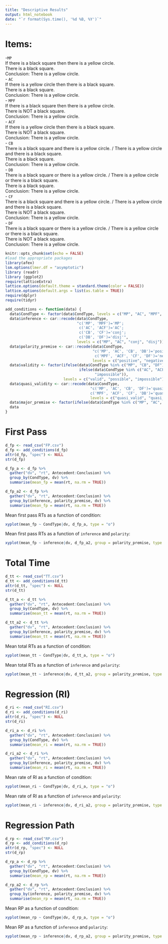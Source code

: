 ```yaml
---
title: "Descriptive Results"
output: html_notebook
date: "`r format(Sys.time(), '%d %B, %Y')`"
---
```


# Items:

-` MP`  
  If there is a black square then there is a yellow circle.  
  There is a black square.  
  Conclusion: There is a yellow circle.  
- `AC`  
  If there is a yellow circle then there is a black square.  
  There is a black square.  
  Conclusion: There is a yellow circle.  
- `MPF`  
  If there is a black square then there is a yellow circle.  
  There is NOT a black square.  
  Conclusion: There is a yellow circle.  
- `ACF`  
  If there is a yellow circle then there is a black square.  
  There is NOT a black square.  
  Conclusion: There is a yellow circle.  
- `CB`  
  There is a black square and there is a yellow circle. / There is a yellow circle and there is a black square.  
  There is a black square.  
  Conclusion: There is a yellow circle.  
- `DB`  
  There is a black square or there is a yellow circle. / There is a yellow circle or there is a black square.  
  There is a black square.  
  Conclusion: There is a yellow circle.  
- `CF`  
  There is a black square and there is a yellow circle. / There is a yellow circle and there is a black square.  
  There is NOT a black square.  
  Conclusion: There is a yellow circle.  
- `DF`  
  There is a black square or there is a yellow circle. / There is a yellow circle or there is a black square.  
  There is NOT a black square.  
  Conclusion: There is a yellow circle.


```r
knitr::opts_chunk$set(echo = FALSE)
#load the appropriate packages
library(afex)
lsm.options(lmer.df = "asymptotic")
library (readr)
library (ggplot2)
require(latticeExtra)
lattice.options(default.theme = standard.theme(color = FALSE))
lattice.options(default.args = list(as.table = TRUE))
require(dplyr)
require(tidyr)

add_conditions <- function(data) {
  data$CondType <- factor(data$CondType, levels = c("MP", "AC", "MPF", "ACF", "CB", "DB", "CF", "DF"))
  data$inference <- car::recode(data$CondType, 
                                "c('MP', 'MPF')='MP';
                                 c('AC', 'ACF')='AC';
                                 c('CB', 'CF')='conj';
                                 c('DB', 'DF')='disj'", 
                                levels = c("MP", "AC", "conj", "disj"))
  data$polarity_premise <- car::recode(data$CondType, 
                                       "c('MP', 'AC', 'CB', 'DB')='positive'; 
                                        c('MPF', 'ACF', 'CF', 'DF')='negative'", 
                                       levels = c("positive", "negative"))
  data$validity <- factor(ifelse(data$CondType %in% c("MP", "CB", "DF"), "valid", 
                                 ifelse(data$CondType %in% c("AC", "ACF", "DB", "CF"), "possible", 
                                        "impossible")), 
                          levels = c("valid", "possible", "impossible"))
  data$quasi_validity <- car::recode(data$CondType, 
                                      "c('MP', 'AC', 'CB', 'DF')='quasi_valid'; 
                                      c('MPF', 'ACF', 'CF', 'DB')='quasi_invalid'", 
                                      levels = c("quasi_valid", "quasi_invalid"))
  data$major_premise <- factor(ifelse(data$CondType %in% c("MP", "AC", "MPF", "ACF"), "conditional", "conjunction-disjunction"), levels = c( "conditional", "conjunction-disjunction"))
  data
}

```


# First Pass

```r
d_fp <- read_csv("FP.csv")
d_fp <- add_conditions(d_fp)
attr(d_fp, "spec") <- NULL
str(d_fp)

d_fp_a <- d_fp %>% 
  gather("dv", "rt", Antecedent:Conclusion) %>% 
  group_by(CondType, dv) %>% 
  summarise(mean_fp = mean(rt, na.rm = TRUE))

d_fp_a2 <- d_fp %>% 
  gather("dv", "rt", Antecedent:Conclusion) %>% 
  group_by(inference, polarity_premise, dv) %>% 
  summarise(mean_fp = mean(rt, na.rm = TRUE))
```


Mean first pass RTs as a function of condition:

```r
xyplot(mean_fp ~ CondType|dv, d_fp_a, type = "o")
```

Mean first pass RTs as a function of `inference` and `polarity`:

```r
xyplot(mean_fp ~ inference|dv, d_fp_a2, group = polarity_premise, type = "o", auto.key = list(lines=TRUE))
```


# Total Time

```r
d_tt <- read_csv("TT.csv")
d_tt <- add_conditions(d_tt)
attr(d_tt, "spec") <- NULL
str(d_tt)

d_tt_a <- d_tt %>% 
  gather("dv", "rt", Antecedent:Conclusion) %>% 
  group_by(CondType, dv) %>% 
  summarise(mean_tt = mean(rt, na.rm = TRUE))

d_tt_a2 <- d_tt %>% 
  gather("dv", "rt", Antecedent:Conclusion) %>% 
  group_by(inference, polarity_premise, dv) %>% 
  summarise(mean_tt = mean(rt, na.rm = TRUE))
```


Mean total RTs as a function of condition:

```r
xyplot(mean_tt ~ CondType|dv, d_tt_a, type = "o")
```

Mean total RTs as a function of `inference` and `polarity`:

```r
xyplot(mean_tt ~ inference|dv, d_tt_a2, group = polarity_premise, type = "o", auto.key = list(lines=TRUE))
```


# Regression (RI)

```r
d_ri <- read_csv("RI.csv")
d_ri <- add_conditions(d_ri)
attr(d_ri, "spec") <- NULL
str(d_ri)

d_ri_a <- d_ri %>% 
  gather("dv", "rt", Antecedent:Conclusion) %>% 
  group_by(CondType, dv) %>% 
  summarise(mean_ri = mean(rt, na.rm = TRUE))

d_ri_a2 <- d_ri %>% 
  gather("dv", "rt", Antecedent:Conclusion) %>% 
  group_by(inference, polarity_premise, dv) %>% 
  summarise(mean_ri = mean(rt, na.rm = TRUE))
```


Mean rate of RI as a function of condition:

```r
xyplot(mean_ri ~ CondType|dv, d_ri_a, type = "o")
```

Mean rate of RI as a function of `inference` and `polarity`:

```r
xyplot(mean_ri ~ inference|dv, d_ri_a2, group = polarity_premise, type = "o", auto.key = list(lines=TRUE))
```


# Regression Path 

```r
d_rp <- read_csv("RP.csv")
d_rp <- add_conditions(d_rp)
attr(d_rp, "spec") <- NULL
str(d_rp)

d_rp_a <- d_rp %>% 
  gather("dv", "rt", Antecedent:Conclusion) %>% 
  group_by(CondType, dv) %>% 
  summarise(mean_rp = mean(rt, na.rm = TRUE))

d_rp_a2 <- d_rp %>% 
  gather("dv", "rt", Antecedent:Conclusion) %>% 
  group_by(inference, polarity_premise, dv) %>% 
  summarise(mean_rp = mean(rt, na.rm = TRUE))
```


Mean RP as a function of condition:

```r
xyplot(mean_rp ~ CondType|dv, d_rp_a, type = "o")
```

Mean RP as a function of `inference` and `polarity`:

```r
xyplot(mean_rp ~ inference|dv, d_rp_a2, group = polarity_premise, type = "o", auto.key = list(lines=TRUE))
```


